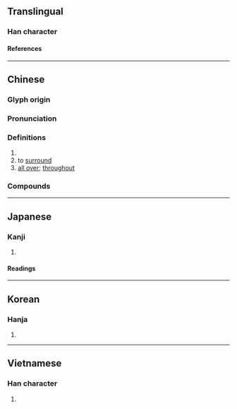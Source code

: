{{character info/new}}
==Translingual==

===Han character===
{{Han char|rn=22|rad=匚|as=03|sn=5|four=71712|canj=SLB|ids=⿷匚巾}}

====References====
{{Han ref|kx=0153.160|dkj=02599|dj=0345.050|hdz=10082.040|uh=531D}}

----

==Chinese==
{{zh-forms|alt=帀,迊}}

===Glyph origin===
{{Han etym}}

===Pronunciation===
{{zh-pron
|m=zā
|c=zaap3
|mn=chat
|mc=
|oc=y
|ma=
|cat=v,cls
}}

===Definitions===
{{zh-hanzi}}

# {{zh-classifier|[[circuit]]s or [[circle]]s}}
# to [[surround]]
# [[all over]]; [[throughout]]

===Compounds===
{{zh-der|交匝|刮刮匝匝|匝匝|密匝匝|匝道|匝月|密密匝匝|周匝|匼匝|曲匝|漫天匝地|笙歌匝地|逼匝|迴匝|輪匝帶}}

----

==Japanese==

===Kanji===
{{ja-kanji|grade=|rs=匚03}}

# {{defn|lang=ja|sort=匚03}}

====Readings====
{{ja-readings
|on=そう
|kun=めぐる
}}

----

==Korean==

===Hanja===
{{ko-hanja|잡}}

# {{defn|lang=ko|sort=匚03}}

----

==Vietnamese==

===Han character===
{{vi-readings|rs=匚03|reading=táp}}

# {{defn|lang=vi|sort=匚03}}